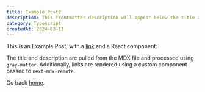 ```yaml
---
title: Example Post2
description: This frontmatter description will appear below the title and description are pulled from the MDX file and processed using `gray-matter`. Additionally, links are rendered using a custom component passed to `next-mdx-remote`.
category: Typescript
createdAt: 2024-03-11
---
```


This is an Example Post, with a [link](https://nextjs.org) and a React component:

The title and description are pulled from the MDX file and processed using `gray-matter`. Additionally, links are rendered using a custom component passed to `next-mdx-remote`.

Go back [home](/).

